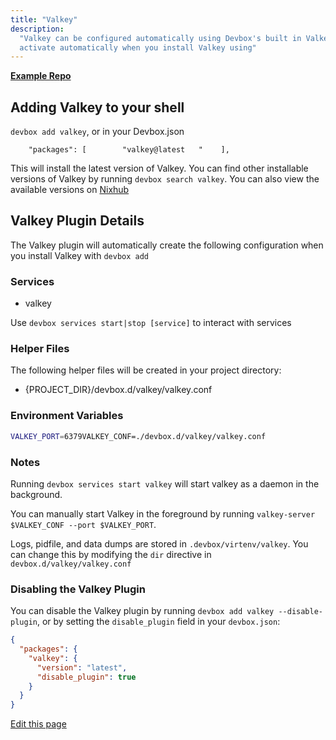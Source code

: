 ```yaml
---
title: "Valkey"
description:
  "Valkey can be configured automatically using Devbox's built in Valkey plugin. This plugin will
  activate automatically when you install Valkey using"
---
```


[**Example Repo**](https://github.com/jetify-com/devbox/tree/main/examples/databases/valkey)

## Adding Valkey to your shell[​](#adding-valkey-to-your-shell "Direct link to Adding Valkey to your shell")

`devbox add valkey`, or in your Devbox.json

```
    "packages": [        "valkey@latest   "    ],
```

This will install the latest version of Valkey. You can find other installable versions of Valkey by
running `devbox search valkey`. You can also view the available versions on
[Nixhub](https://www.nixhub.io/packages/valkey)

## Valkey Plugin Details[​](#valkey-plugin-details "Direct link to Valkey Plugin Details")

The Valkey plugin will automatically create the following configuration when you install Valkey with
`devbox add`

### Services[​](#services "Direct link to Services")

- valkey

Use `devbox services start|stop [service]` to interact with services

### Helper Files[​](#helper-files "Direct link to Helper Files")

The following helper files will be created in your project directory:

- \{PROJECT_DIR}/devbox.d/valkey/valkey.conf

### Environment Variables[​](#environment-variables "Direct link to Environment Variables")

```bash
VALKEY_PORT=6379VALKEY_CONF=./devbox.d/valkey/valkey.conf
```

### Notes[​](#notes "Direct link to Notes")

Running `devbox services start valkey` will start valkey as a daemon in the background.

You can manually start Valkey in the foreground by running
`valkey-server $VALKEY_CONF --port $VALKEY_PORT`.

Logs, pidfile, and data dumps are stored in `.devbox/virtenv/valkey`. You can change this by
modifying the `dir` directive in `devbox.d/valkey/valkey.conf`

### Disabling the Valkey Plugin[​](#disabling-the-valkey-plugin "Direct link to Disabling the Valkey Plugin")

You can disable the Valkey plugin by running `devbox add valkey --disable-plugin`, or by setting the
`disable_plugin` field in your `devbox.json`:

```json
{
  "packages": {
    "valkey": {
      "version": "latest",
      "disable_plugin": true
    }
  }
}
```

[Edit this page](https://github.com/jetify-com/devbox/tree/main/docs/app/docs/devbox_examples/databases/valkey.md)
